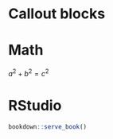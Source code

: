 # Callout blocks

::: {.rmdnote}
:::

::: {.rmdcaution}
:::

::: {.rmdimportant}
:::

::: {.rmdtip}
:::

::: {.rmdwarning}
:::

# Math

$a^2 + b^2 = c^2$

# RStudio

```r
bookdown::serve_book()
```